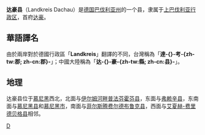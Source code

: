 {{noteTA
|T=zh-tw:達考郡; zh-cn:达豪县;
|1=zh-tw:達考; zh-cn:达豪;
|2=zh-tw:邦; zh-cn:联邦州;
|3=zh-tw:邦; zh-cn:州;
|4=zh-tw:郡; zh-cn:县;
|5=zh-tw:公里; zh-cn:千米;
|6=zh-tw:佛萊辛; zh-cn:弗赖辛;
}}
{{Unreferenced|time=2012-02-03T05:14:33+00:00 }}
{{德国县级行政单位
| 县徽图 = Image:Wappen Landkreis Dachau.svg
| 在德国内的位置图 = Image:Lage des Landkreises Dachau in Deutschland.png
| 所属联邦州 = 巴伐利亚州
| 所属行政区 = 上巴伐利亚行政区
| 首府 = 达豪
| 面积 = 579.18
| 人口 = 149,370
| 统计时间 = 2015年12月31日
| 人口密度 = 258
| 汽车牌号 = DAH
| 下设城镇 = 1个市、16个镇
| 政府地址 = Weiherweg 16<br />85221 Dachau
| 政府网站 = www.landkreis-dachau.de
| 在州内的位置图 = Image:Bavaria_dah.png
|}}

'''达豪县'''（Landkreis Dachau）是[[德国|德国]][[巴伐利亚州|巴伐利亚州]]的一个县，隶属于[[上巴伐利亚行政区|上巴伐利亚行政区]]，首府[[达豪|达豪]]。

== 華語譯名 ==
由於兩岸對於德國行政區「'''Landkreis'''」翻譯的不同，台灣稱為「'''達-{}-考-{zh-tw:郡; zh-cn:郡}-'''」；中國大陸稱為「'''达-{}-豪-{zh-tw:縣; zh-cn:县}-'''」。

== 地理 ==
达豪县位于[[慕尼黑|慕尼黑]]西北，北面与[[伊尔姆河畔普法芬霍芬县|伊尔姆河畔普法芬霍芬县]]，东面与[[弗赖辛县|弗赖辛县]]，东南面与[[慕尼黑县|慕尼黑县]]和[[慕尼黑|慕尼黑市]]，南面与[[菲尔斯腾费尔德布鲁克县|菲尔斯腾费尔德布鲁克县]]，西面与[[艾夏赫-费里德贝格县|艾夏赫-费里德贝格县]]相邻。

{{巴伐利亚州行政区划}}
{{Authority control}}
{{德国小作品}}

[[Category:巴伐利亚州行政区划|D]]